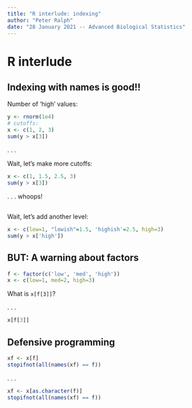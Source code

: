 ```yaml
---
title: "R interlude: indexing"
author: "Peter Ralph"
date: "28 January 2021 -- Advanced Biological Statistics"
---
```



# R interlude

## Indexing with names is good!!

Number of 'high' values:
```r
y <- rnorm(1e4)
# cutoffs:
x <- c(1, 2, 3)
sum(y > x[3])
```

. . .

Wait, let's make more cutoffs:
```r
x <- c(1, 1.5, 2.5, 3)
sum(y > x[3])
```

. . . whoops!

##


Wait, let's add another level:
```r
x <- c(low=1, "lowish"=1.5, 'highish'=2.5, high=3)
sum(y > x['high'])
```


## BUT: A warning about factors

```r
f <- factor(c('low', 'med', 'high'))
x <- c(low=1, med=2, high=3)
```

What is `x[f[3]]`?

. . .

```r
x[f[3]]
```

## Defensive programming

```r
xf <- x[f]
stopifnot(all(names(xf) == f))
```

. . .

```r
xf <- x[as.character(f)]
stopifnot(all(names(xf) == f))
```

